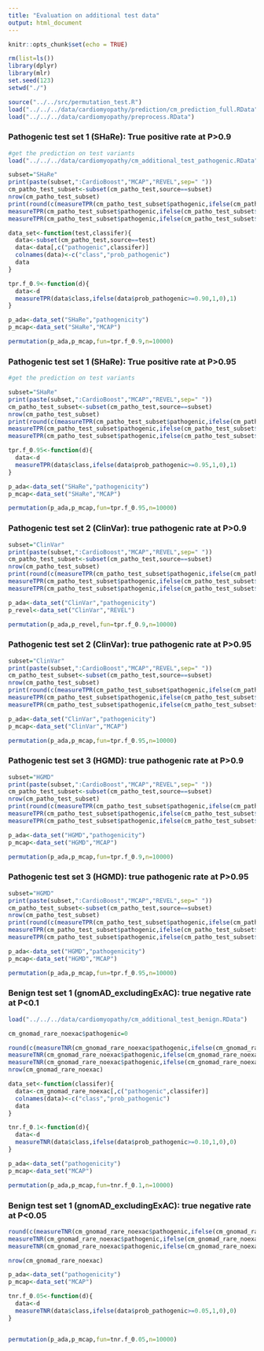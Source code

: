 ```yaml
---
title: "Evaluation on additional test data"
output: html_document
---
```


```r
knitr::opts_chunk$set(echo = TRUE)
```

 
```r
rm(list=ls())
library(dplyr)
library(mlr)
set.seed(123)
setwd("./")

source("../../src/permutation_test.R")
load("../../../data/cardiomyopathy/prediction/cm_prediction_full.RData")
load("../../../data/cardiomyopathy/preprocess.RData")
```


### Pathogenic test set 1 (SHaRe): True positive rate at P>0.9
```r
#get the prediction on test variants
load("../../../data/cardiomyopathy/cm_additional_test_pathogenic.RData")

subset="SHaRe"
print(paste(subset,":CardioBoost","MCAP","REVEL",sep=" "))
cm_patho_test_subset<-subset(cm_patho_test,source==subset)
nrow(cm_patho_test_subset)
print(round(c(measureTPR(cm_patho_test_subset$pathogenic,ifelse(cm_patho_test_subset$pathogenicity>=0.90,1,0),1),
measureTPR(cm_patho_test_subset$pathogenic,ifelse(cm_patho_test_subset$MCAP>=0.90,1,0),1),
measureTPR(cm_patho_test_subset$pathogenic,ifelse(cm_patho_test_subset$REVEL>=0.90,1,0),1))*100,1))

data_set<-function(test,classifer){
  data<-subset(cm_patho_test,source==test)
  data<-data[,c("pathogenic",classifer)]
  colnames(data)<-c("class","prob_pathogenic")
  data
}

tpr.f_0.9<-function(d){
  data<-d
  measureTPR(data$class,ifelse(data$prob_pathogenic>=0.90,1,0),1)
}

p_ada<-data_set("SHaRe","pathogenicity")
p_mcap<-data_set("SHaRe","MCAP")

permutation(p_ada,p_mcap,fun=tpr.f_0.9,n=10000)
```

### Pathogenic test set 1 (SHaRe): True positive rate at P>0.95
```r
#get the prediction on test variants

subset="SHaRe"
print(paste(subset,":CardioBoost","MCAP","REVEL",sep=" "))
cm_patho_test_subset<-subset(cm_patho_test,source==subset)
nrow(cm_patho_test_subset)
print(round(c(measureTPR(cm_patho_test_subset$pathogenic,ifelse(cm_patho_test_subset$pathogenicity>=0.95,1,0),1),
measureTPR(cm_patho_test_subset$pathogenic,ifelse(cm_patho_test_subset$MCAP>=0.95,1,0),1),
measureTPR(cm_patho_test_subset$pathogenic,ifelse(cm_patho_test_subset$REVEL>=0.95,1,0),1))*100,1))

tpr.f_0.95<-function(d){
  data<-d
  measureTPR(data$class,ifelse(data$prob_pathogenic>=0.95,1,0),1)
}

p_ada<-data_set("SHaRe","pathogenicity")
p_mcap<-data_set("SHaRe","MCAP")

permutation(p_ada,p_mcap,fun=tpr.f_0.95,n=10000)

```


### Pathogenic test set 2 (ClinVar): true pathogenic rate at P>0.9
```r
subset="ClinVar"
print(paste(subset,":CardioBoost","MCAP","REVEL",sep=" "))
cm_patho_test_subset<-subset(cm_patho_test,source==subset)
nrow(cm_patho_test_subset)
print(round(c(measureTPR(cm_patho_test_subset$pathogenic,ifelse(cm_patho_test_subset$pathogenicity>=0.90,1,0),1),
measureTPR(cm_patho_test_subset$pathogenic,ifelse(cm_patho_test_subset$MCAP>=0.90,1,0),1),
measureTPR(cm_patho_test_subset$pathogenic,ifelse(cm_patho_test_subset$REVEL>=0.90,1,0),1))*100,1))

p_ada<-data_set("ClinVar","pathogenicity")
p_revel<-data_set("ClinVar","REVEL")

permutation(p_ada,p_revel,fun=tpr.f_0.9,n=10000)

```

### Pathogenic test set 2 (ClinVar): true pathogenic rate at P>0.95
```r
subset="ClinVar"
print(paste(subset,":CardioBoost","MCAP","REVEL",sep=" "))
cm_patho_test_subset<-subset(cm_patho_test,source==subset)
nrow(cm_patho_test_subset)
print(round(c(measureTPR(cm_patho_test_subset$pathogenic,ifelse(cm_patho_test_subset$pathogenicity>=0.95,1,0),1),
measureTPR(cm_patho_test_subset$pathogenic,ifelse(cm_patho_test_subset$MCAP>=0.95,1,0),1),
measureTPR(cm_patho_test_subset$pathogenic,ifelse(cm_patho_test_subset$REVEL>=0.95,1,0),1))*100,1))

p_ada<-data_set("ClinVar","pathogenicity")
p_mcap<-data_set("ClinVar","MCAP")

permutation(p_ada,p_mcap,fun=tpr.f_0.95,n=10000)

```

### Pathogenic test set 3 (HGMD): true pathogenic rate at P>0.9
```r
subset="HGMD"
print(paste(subset,":CardioBoost","MCAP","REVEL",sep=" "))
cm_patho_test_subset<-subset(cm_patho_test,source==subset)
nrow(cm_patho_test_subset)
print(round(c(measureTPR(cm_patho_test_subset$pathogenic,ifelse(cm_patho_test_subset$pathogenicity>=0.90,1,0),1),
measureTPR(cm_patho_test_subset$pathogenic,ifelse(cm_patho_test_subset$MCAP>=0.90,1,0),1),
measureTPR(cm_patho_test_subset$pathogenic,ifelse(cm_patho_test_subset$REVEL>=0.90,1,0),1))*100,1))

p_ada<-data_set("HGMD","pathogenicity")
p_mcap<-data_set("HGMD","MCAP")

permutation(p_ada,p_mcap,fun=tpr.f_0.9,n=10000)

```

### Pathogenic test set 3 (HGMD): true pathogenic rate at P>0.95
```r
subset="HGMD"
print(paste(subset,":CardioBoost","MCAP","REVEL",sep=" "))
cm_patho_test_subset<-subset(cm_patho_test,source==subset)
nrow(cm_patho_test_subset)
print(round(c(measureTPR(cm_patho_test_subset$pathogenic,ifelse(cm_patho_test_subset$pathogenicity>=0.95,1,0),1),
measureTPR(cm_patho_test_subset$pathogenic,ifelse(cm_patho_test_subset$MCAP>=0.95,1,0),1),
measureTPR(cm_patho_test_subset$pathogenic,ifelse(cm_patho_test_subset$REVEL>=0.95,1,0),1))*100,1))

p_ada<-data_set("HGMD","pathogenicity")
p_mcap<-data_set("HGMD","MCAP")

permutation(p_ada,p_mcap,fun=tpr.f_0.95,n=10000)

```

### Benign test set 1 (gnomAD_excludingExAC): true negative rate at P<0.1
```r
load("../../../data/cardiomyopathy/cm_additional_test_benign.RData")

cm_gnomad_rare_noexac$pathogenic=0

round(c(measureTNR(cm_gnomad_rare_noexac$pathogenic,ifelse(cm_gnomad_rare_noexac$pathogenicity>=0.10,1,0),0),
measureTNR(cm_gnomad_rare_noexac$pathogenic,ifelse(cm_gnomad_rare_noexac$MCAP>=0.10,1,0),0),
measureTNR(cm_gnomad_rare_noexac$pathogenic,ifelse(cm_gnomad_rare_noexac$REVEL>=0.10,1,0),0))*100,1)
nrow(cm_gnomad_rare_noexac)

data_set<-function(classifer){
  data<-cm_gnomad_rare_noexac[,c("pathogenic",classifer)]
  colnames(data)<-c("class","prob_pathogenic")
  data
}

tnr.f_0.1<-function(d){
  data<-d
  measureTNR(data$class,ifelse(data$prob_pathogenic>=0.10,1,0),0)
}

p_ada<-data_set("pathogenicity")
p_mcap<-data_set("MCAP")

permutation(p_ada,p_mcap,fun=tnr.f_0.1,n=10000)
```

### Benign test set 1 (gnomAD_excludingExAC): true negative rate at P<0.05
```r

round(c(measureTNR(cm_gnomad_rare_noexac$pathogenic,ifelse(cm_gnomad_rare_noexac$pathogenicity>=0.05,1,0),0),
measureTNR(cm_gnomad_rare_noexac$pathogenic,ifelse(cm_gnomad_rare_noexac$MCAP>=0.05,1,0),0),
measureTNR(cm_gnomad_rare_noexac$pathogenic,ifelse(cm_gnomad_rare_noexac$REVEL>=0.05,1,0),0))*100,1)

nrow(cm_gnomad_rare_noexac)

p_ada<-data_set("pathogenicity")
p_mcap<-data_set("MCAP")

tnr.f_0.05<-function(d){
  data<-d
  measureTNR(data$class,ifelse(data$prob_pathogenic>=0.05,1,0),0)
}


permutation(p_ada,p_mcap,fun=tnr.f_0.05,n=10000)

```

